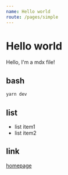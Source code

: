 ```yaml
---
name: Hello world
route: /pages/simple
---
```


# Hello world

Hello, I'm a mdx file!

## bash
```bash
yarn dev
```

## list
-  list item1
-  list item2

## link
[homepage](https://robint-liu.github.io/fe-knowledge-points/)



